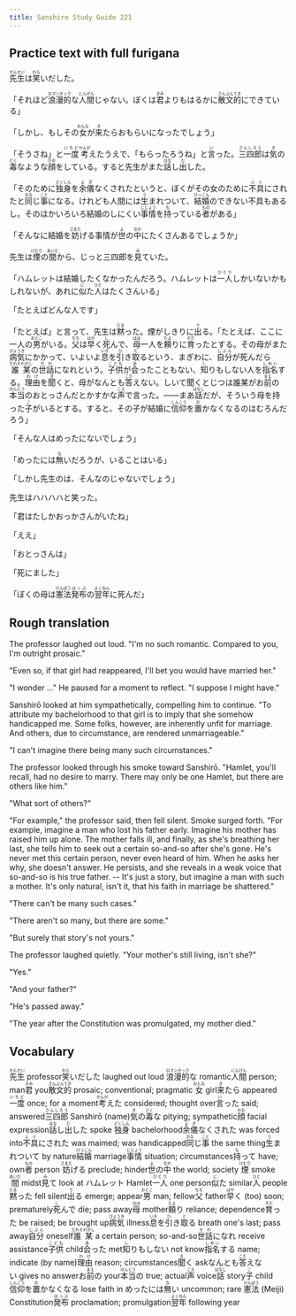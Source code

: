 ```yaml
---
title: Sanshiro Study Guide 221
---
```


## Practice text with full furigana

<p>
<ruby><rb>先生</rb><rt>せんせい</rt></ruby>は<ruby><rb>笑</rb><rt>わら</rt></ruby>いだした。
</p>

<p>
「それほど<ruby><rb>浪漫的</rb><rt>ロマンチック</rt></ruby>な<ruby><rb>人間</rb><rt>にんげん</rt></ruby>じゃない。ぼくは<ruby><rb>君</rb><rt>きみ</rt></ruby>よりもはるかに<ruby><rb>散文的</rb><rt>さんぶんてき</rt></ruby>にできている」
</p>

<p>
「しかし、もしその<ruby><rb>女</rb><rt>おんな</rt></ruby>が<ruby><rb>来</rb><rt>き</rt></ruby>たらおもらいになったでしょう」
</p>

<p>
「そうさね」と<ruby><rb>一度</rb><rt>いちど</rt></ruby><ruby><rb>考</rb><rt>かんが</rt></ruby>えたうえで、「もらったろうね」と<ruby><rb>言</rb><rt>い</rt></ruby>った。<ruby><rb>三四郎</rb><rt>さんしろう</rt></ruby>は<ruby><rb>気</rb><rt>き</rt></ruby>の<ruby><rb>毒</rb><rt>どく</rt></ruby>なような<ruby><rb>顔</rb><rt>かお</rt></ruby>をしている。すると先生がまた<ruby><rb>話</rb><rt>はな</rt></ruby>し<ruby><rb>出</rb><rt>だ</rt></ruby>した。
</p>

<p>
「そのために<ruby><rb>独身</rb><rt>どくしん</rt></ruby>を<ruby><rb>余儀</rb><rt>よぎ</rt></ruby>なくされたというと、ぼくがその女のために<ruby><rb>不具</rb><rt>ふぐ</rt></ruby>にされたと<ruby><rb>同</rb><rt>おな</rt></ruby>じ<ruby><rb>事</rb><rt>こと</rt></ruby>になる。けれども人間には<ruby><rb>生</rb><rt>う</rt></ruby>まれついて、<ruby><rb>結婚</rb><rt>けっこん</rt></ruby>のできない不具もあるし。そのほかいろいろ結婚のしにくい<ruby><rb>事情</rb><rt>じじょう</rt></ruby>を<ruby><rb>持</rb><rt>も</rt></ruby>っている<ruby><rb>者</rb><rt>もの</rt></ruby>がある」
</p>

<p>
「そんなに結婚を<ruby><rb>妨</rb><rt>さまた</rt></ruby>げる事情が<ruby><rb>世</rb><rt>よ</rt></ruby>の<ruby><rb>中</rb><rt>なか</rt></ruby>にたくさんあるでしょうか」
</p>

<p>
先生は<ruby><rb>煙</rb><rt>けむり</rt></ruby>の<ruby><rb>間</rb><rt>あいだ</rt></ruby>から、じっと三四郎を<ruby><rb>見</rb><rt>み</rt></ruby>ていた。
</p>

<p>
「ハムレットは結婚したくなかったんだろう。ハムレットは<ruby><rb>一人</rb><rt>ひとり</rt></ruby>しかいないかもしれないが、あれに<ruby><rb>似</rb><rt>に</rt></ruby>た<ruby><rb>人</rb><rt>ひと</rt></ruby>はたくさんいる」
</p>

<p>「たとえばどんな人です」</p>
<p>
「たとえば」と言って、先生は<ruby><rb>黙</rb><rt>だま</rt></ruby>った。煙がしきりに<ruby><rb>出</rb><rt>で</rt></ruby>る。「たとえば、ここに一人の<ruby><rb>男</rb><rt>おとこ</rt></ruby>がいる。<ruby><rb>父</rb><rt>ちち</rt></ruby>は<ruby><rb>早</rb><rt>はや</rt></ruby>く<ruby><rb>死</rb><rt>し</rt></ruby>んで、<ruby><rb>母</rb><rt>はは</rt></ruby>一人を<ruby><rb>頼</rb><rt>たよ</rt></ruby>りに<ruby><rb>育</rb><rt>そだ</rt></ruby>ったとする。その母がまた<ruby><rb>病気</rb><rt>びょうき</rt></ruby>にかかって、いよいよ<ruby><rb>息</rb><rt>いき</rt></ruby>を<ruby><rb>引</rb><rt>ひ</rt></ruby>き<ruby><rb>取</rb><rt>と</rt></ruby>るという、まぎわに、<ruby><rb>自分</rb><rt>じぶん</rt></ruby>が死んだら<ruby><rb>誰某</rb><rt>だれそれがし</rt></ruby>の<ruby><rb>世話</rb><rt>せわ</rt></ruby>になれという。<ruby><rb>子供</rb><rt>こども</rt></ruby>が<ruby><rb>会</rb><rt>あ</rt></ruby>ったこともない、<ruby><rb>知</rb><rt>し</rt></ruby>りもしない人を<ruby><rb>指名</rb><rt>しめい</rt></ruby>する。<ruby><rb>理由</rb><rt>わけ</rt></ruby>を<ruby><rb>聞</rb><rt>き</rt></ruby>くと、母がなんとも<ruby><rb>答</rb><rt>こた</rt></ruby>えない。しいて聞くとじつは誰某がお<ruby><rb>前</rb><rt>まえ</rt></ruby>の<ruby><rb>本当</rb><rt>ほんとう</rt></ruby>のおとっさんだとかすかな<ruby><rb>声</rb><rt>こえ</rt></ruby>で言った。――まあ<ruby><rb>話</rb><rt>はなし</rt></ruby>だが、そういう母を持った<ruby><rb>子</rb><rt>こ</rt></ruby>がいるとする。すると、その子が結婚に<ruby><rb>信仰</rb><rt>しんこう</rt></ruby>を<ruby><rb>置</rb><rt>お</rt></ruby>かなくなるのはむろんだろう」
</p>

<p>「そんな人はめったにないでしょう」</p>
<p>
「めったには<ruby><rb>無</rb><rt>な</rt></ruby>いだろうが、いることはいる」
</p>

<p>「しかし先生のは、そんなのじゃないでしょう」</p>
<p>先生はハハハハと笑った。</p>
<p>「君はたしかおっかさんがいたね」</p>
<p>「ええ」</p>
<p>「おとっさんは」</p>
<p>「死にました」</p>
<p>
「ぼくの母は<ruby><rb>憲法</rb><rt>けんぽう</rt></ruby><ruby><rb>発布</rb><rt>はっぷ</rt></ruby>の<ruby><rb>翌年</rb><rt>よくねん</rt></ruby>に死んだ」
</p>


## Rough translation

The professor laughed out loud. "I'm no such romantic. Compared to you, I'm outright prosaic."

"Even so, if that girl had reappeared, I'll bet you would have married her."

"I wonder ..." He paused for a moment to reflect. "I suppose I might have."

Sanshirō looked at him sympathetically, compelling him to continue. "To attribute my bachelorhood to that girl is to imply that she somehow handicapped me. Some folks, however, are inherently unfit for marriage. And others, due to circumstance, are rendered unmarriageable."

"I can't imagine there being many such circumstances."

The professor looked through his smoke toward Sanshirō. "Hamlet, you'll recall, had no desire to marry. There may only be one Hamlet, but there are others like him."

"What sort of others?"

"For example," the professor said, then fell silent. Smoke surged forth. "For example, imagine a man who lost his father early. Imagine his mother has raised him up alone. The mother falls ill, and finally, as she's breathing her last, she tells him to seek out a certain so-and-so after she's gone. He's never met this certain person, never even heard of him. When he asks her why, she doesn't answer. He persists, and she reveals in a weak voice that so-and-so is his true father. -- It's just a story, but imagine a man with such a mother. It's only natural, isn't it, that his faith in marriage be shattered."

"There can't be many such cases."

"There aren't so many, but there are some."

"But surely that story's not yours."

The professor laughed quietly. "Your mother's still living, isn't she?"

"Yes."

"And your father?"

"He's passed away."

"The year after the Constitution was promulgated, my mother died."


## Vocabulary

<p>
<span class="vocabstudy"><ruby><rb>先生</rb><rt>せんせい</rt></ruby>&nbsp;professor</span><span class="vocabstudy"><ruby><rb>笑</rb><rt>わら</rt></ruby>いだした&nbsp;laughed out loud</span>
<span class="vocabstudy"><ruby><rb>浪漫的</rb><rt>ロマンチック</rt></ruby>な&nbsp;romantic</span><span class="vocabstudy"><ruby><rb>人間</rb><rt>にんげん</rt></ruby>&nbsp;person; man</span><span class="vocabstudy"><ruby><rb>君</rb><rt>きみ</rt></ruby>&nbsp;you</span><span class="vocabstudy"><ruby><rb>散文的</rb><rt>さんぶんてき</rt></ruby>&nbsp;prosaic; conventional; pragmatic</span>
<span class="vocabstudy"><ruby><rb>女</rb><rt>おんな</rt></ruby>&nbsp;girl</span><span class="vocabstudy"><ruby><rb>来</rb><rt>き</rt></ruby>たら&nbsp;appeared</span>
<span class="vocabstudy"><ruby><rb>一度</rb><rt>いちど</rt></ruby>&nbsp;once; for a moment</span><span class="vocabstudy"><ruby><rb>考</rb><rt>かんが</rt></ruby>えた&nbsp;considered; thought over</span><span class="vocabstudy"><ruby><rb>言</rb><rt>い</rt></ruby>った&nbsp;said; answered</span><span class="vocabstudy"><ruby><rb>三四郎</rb><rt>さんしろう</rt></ruby>&nbsp;Sanshirō (name)</span><span class="vocabstudy"><ruby><rb>気</rb><rt>き</rt></ruby>の<ruby><rb>毒</rb><rt>どく</rt></ruby>な&nbsp;pitying; sympathetic</span><span class="vocabstudy"><ruby><rb>顔</rb><rt>かお</rt></ruby>&nbsp;facial expression</span><span class="vocabstudy"><ruby><rb>話</rb><rt>はな</rt></ruby>し<ruby><rb>出</rb><rt>だ</rt></ruby>した&nbsp;spoke</span>
<span class="vocabstudy"><ruby><rb>独身</rb><rt>どくしん</rt></ruby>&nbsp;bachelorhood</span><span class="vocabstudy"><ruby><rb>余儀</rb><rt>よぎ</rt></ruby>なくされた&nbsp;was forced into</span><span class="vocabstudy"><ruby><rb>不具</rb><rt>ふぐ</rt></ruby>にされた&nbsp;was maimed; was handicapped</span><span class="vocabstudy"><ruby><rb>同</rb><rt>おな</rt></ruby>じ<ruby><rb>事</rb><rt>こと</rt></ruby>&nbsp;the same thing</span><span class="vocabstudy"><ruby><rb>生</rb><rt>う</rt></ruby>まれついて&nbsp;by nature</span><span class="vocabstudy"><ruby><rb>結婚</rb><rt>けっこん</rt></ruby>&nbsp;marriage</span><span class="vocabstudy"><ruby><rb>事情</rb><rt>じじょう</rt></ruby>&nbsp;situation; circumstances</span><span class="vocabstudy"><ruby><rb>持</rb><rt>も</rt></ruby>って&nbsp;have; own</span><span class="vocabstudy"><ruby><rb>者</rb><rt>もの</rt></ruby>&nbsp;person</span>
<span class="vocabstudy"><ruby><rb>妨</rb><rt>さまた</rt></ruby>げる&nbsp;preclude; hinder</span><span class="vocabstudy"><ruby><rb>世</rb><rt>よ</rt></ruby>の<ruby><rb>中</rb><rt>なか</rt></ruby>&nbsp;the world; society</span>
<span class="vocabstudy"><ruby><rb>煙</rb><rt>けむり</rt></ruby>&nbsp;smoke</span><span class="vocabstudy"><ruby><rb>間</rb><rt>あいだ</rt></ruby>&nbsp;midst</span><span class="vocabstudy"><ruby><rb>見</rb><rt>み</rt></ruby>て&nbsp;look at</span>
<span class="vocabstudy">ハムレット&nbsp;Hamlet</span><span class="vocabstudy"><ruby><rb>一人</rb><rt>ひとり</rt></ruby>&nbsp;one person</span><span class="vocabstudy"><ruby><rb>似</rb><rt>に</rt></ruby>た&nbsp;similar</span><span class="vocabstudy"><ruby><rb>人</rb><rt>ひと</rt></ruby>&nbsp;people</span>
<span class="vocabstudy"><ruby><rb>黙</rb><rt>だま</rt></ruby>った&nbsp;fell silent</span><span class="vocabstudy"><ruby><rb>出</rb><rt>で</rt></ruby>る&nbsp;emerge; appear</span><span class="vocabstudy"><ruby><rb>男</rb><rt>おとこ</rt></ruby>&nbsp;man; fellow</span><span class="vocabstudy"><ruby><rb>父</rb><rt>ちち</rt></ruby>&nbsp;father</span><span class="vocabstudy"><ruby><rb>早</rb><rt>はや</rt></ruby>く&nbsp;(too) soon; prematurely</span><span class="vocabstudy"><ruby><rb>死</rb><rt>し</rt></ruby>んで&nbsp;die; pass away</span><span class="vocabstudy"><ruby><rb>母</rb><rt>はは</rt></ruby>&nbsp;mother</span><span class="vocabstudy"><ruby><rb>頼</rb><rt>たよ</rt></ruby>り&nbsp;reliance; dependence</span><span class="vocabstudy"><ruby><rb>育</rb><rt>そだ</rt></ruby>った&nbsp;be raised; be brought up</span><span class="vocabstudy"><ruby><rb>病気</rb><rt>びょうき</rt></ruby>&nbsp;illness</span><span class="vocabstudy"><ruby><rb>息</rb><rt>いき</rt></ruby>を<ruby><rb>引</rb><rt>ひ</rt></ruby>き<ruby><rb>取</rb><rt>と</rt></ruby>る&nbsp;breath one's last; pass away</span><span class="vocabstudy"><ruby><rb>自分</rb><rt>じぶん</rt></ruby>&nbsp;oneself</span><span class="vocabstudy"><ruby><rb>誰某</rb><rt>だれそれがし</rt></ruby>&nbsp;a certain person; so-and-so</span><span class="vocabstudy"><ruby><rb>世話</rb><rt>せわ</rt></ruby>になれ&nbsp;receive assistance</span><span class="vocabstudy"><ruby><rb>子供</rb><rt>こども</rt></ruby>&nbsp;child</span><span class="vocabstudy"><ruby><rb>会</rb><rt>あ</rt></ruby>った&nbsp;met</span><span class="vocabstudy"><ruby><rb>知</rb><rt>し</rt></ruby>りもしない&nbsp;not know</span><span class="vocabstudy"><ruby><rb>指名</rb><rt>しめい</rt></ruby>する&nbsp;name; indicate (by name)</span><span class="vocabstudy"><ruby><rb>理由</rb><rt>わけ</rt></ruby>&nbsp;reason; circumstances</span><span class="vocabstudy"><ruby><rb>聞</rb><rt>き</rt></ruby>く&nbsp;ask</span><span class="vocabstudy">なんとも<ruby><rb>答</rb><rt>こた</rt></ruby>えない&nbsp;gives no answer</span><span class="vocabstudy">お<ruby><rb>前</rb><rt>まえ</rt></ruby>の&nbsp;your</span><span class="vocabstudy"><ruby><rb>本当</rb><rt>ほんとう</rt></ruby>の&nbsp;true; actual</span><span class="vocabstudy"><ruby><rb>声</rb><rt>こえ</rt></ruby>&nbsp;voice</span><span class="vocabstudy"><ruby><rb>話</rb><rt>はなし</rt></ruby>&nbsp;story</span><span class="vocabstudy"><ruby><rb>子</rb><rt>こ</rt></ruby>&nbsp;child</span><span class="vocabstudy"><ruby><rb>信仰</rb><rt>しんこう</rt></ruby>を<ruby><rb>置</rb><rt>お</rt></ruby>かなくなる&nbsp;lose faith in</span>
<span class="vocabstudy">めったには<ruby><rb>無</rb><rt>な</rt></ruby>い&nbsp;uncommon; rare</span>
<span class="vocabstudy"><ruby><rb>憲法</rb><rt>けんぽう</rt></ruby>&nbsp;(Meiji) Constitution</span><span class="vocabstudy"><ruby><rb>発布</rb><rt>はっぷ</rt></ruby>&nbsp;proclamation; promulgation</span><span class="vocabstudy"><ruby><rb>翌年</rb><rt>よくねん</rt></ruby>&nbsp;following year</span>
</p>
